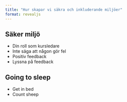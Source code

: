 ---
title: "Hur skapar vi säkra och inkluderande miljöer"
format: revealjs
---

## Säker miljö

- Din roll som kursledare
- Inte säga att någon gör fel 
- Positiv feedback
- Lyssna på feedback

## Going to sleep

- Get in bed
- Count sheep